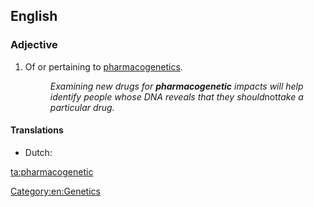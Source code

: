 ==English==

===Adjective===
{{en-adj|-}}

# {{context|pharmacology|lang=en}} Of or pertaining to [[pharmacogenetics]].
#: ''Examining new drugs for '''pharmacogenetic''' impacts will help identify people whose DNA reveals that they should ''not'' take a particular drug.''

====Translations====
{{trans-top|pertaining to pharmacogenetics}}
*Dutch: {{t|nl|farmacogenetisch}}
{{trans-mid}}
{{trans-bottom}}

[[Category:en:Genetics]]

[[ta:pharmacogenetic]]